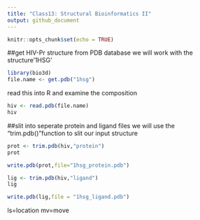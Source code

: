 ```yaml
---
title: "Class13: Structural Bioinformatics II"
output: github_document
---
```


```r
knitr::opts_chunk$set(echo = TRUE)
```

##get HIV-Pr structure from PDB database
we will work with the structure'1HSG'
```r
library(bio3d)
file.name <- get.pdb("1hsg")
```

read this into R and examine the composition

```r
hiv <- read.pdb(file.name)
hiv
```


##slit into seperate protein and ligand files
we will use the "trim.pdb()"function to slit our input structure

```r
prot <- trim.pdb(hiv,"protein")
prot
```

```r
write.pdb(prot,file="1hsg_protein.pdb")
```

```r
lig <- trim.pdb(hiv,"ligand")
lig
```

```r
write.pdb(lig,file = "1hsg_ligand.pdb")
```
ls=location
mv=move


